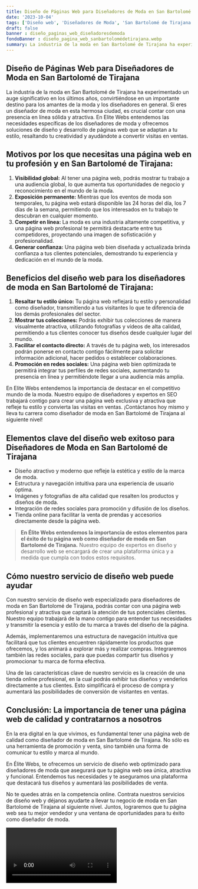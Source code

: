 ```yaml
---
title: Diseño de Páginas Web para Diseñadores de Moda en San Bartolomé de Tirajana
date: '2023-10-04'
tags: ['Diseño web', 'Diseñadores de Moda', 'San Bartolomé de Tirajana']
draft: false
banner : diseño_paginas_web_diseñadoresdemoda
fondoBanner : diseño_pagina_web_sanbartolomédetirajana.webp
summary: La industria de la moda en San Bartolomé de Tirajana ha experimentado un auge significativo en los últimos años, convirtiéndose en un importante destino para los amantes de la moda y los diseñadores en general. Si eres un diseñador de moda en esta hermosa ciudad, es crucial contar con una presencia en línea sólida y atractiva. En Elite Webs entendemos las necesidades específicas de los diseñadores de moda y ofrecemos soluciones de diseño y desarrollo de páginas web que se adaptan a tu estilo, resaltando tu creatividad y ayudándote a convertir visitas en ventas.
---
```


## Diseño de Páginas Web para Diseñadores de Moda en San Bartolomé de Tirajana

La industria de la moda en San Bartolomé de Tirajana ha experimentado un auge significativo en los últimos años, convirtiéndose en un importante destino para los amantes de la moda y los diseñadores en general. Si eres un diseñador de moda en esta hermosa ciudad, es crucial contar con una presencia en línea sólida y atractiva. En Elite Webs entendemos las necesidades específicas de los diseñadores de moda y ofrecemos soluciones de diseño y desarrollo de páginas web que se adaptan a tu estilo, resaltando tu creatividad y ayudándote a convertir visitas en ventas.

## Motivos por los que necesitas una página web en tu profesión y en San Bartolomé de Tirajana:
1. **Visibilidad global:** Al tener una página web, podrás mostrar tu trabajo a una audiencia global, lo que aumenta tus oportunidades de negocio y reconocimiento en el mundo de la moda.
2. **Exposición permanente:** Mientras que los eventos de moda son temporales, tu página web estará disponible las 24 horas del día, los 7 días de la semana, permitiendo que los interesados en tu trabajo te descubran en cualquier momento.
3. **Competir en línea:** La moda es una industria altamente competitiva, y una página web profesional te permitirá destacarte entre tus competidores, proyectando una imagen de sofisticación y profesionalidad.
4. **Generar confianza:** Una página web bien diseñada y actualizada brinda confianza a tus clientes potenciales, demostrando tu experiencia y dedicación en el mundo de la moda.

## Beneficios del diseño web para los diseñadores de moda en San Bartolomé de Tirajana:
1. **Resaltar tu estilo único:** Tu página web reflejará tu estilo y personalidad como diseñador, transmitiendo a tus visitantes lo que te diferencia de los demás profesionales del sector.
2. **Mostrar tus colecciones:** Podrás exhibir tus colecciones de manera visualmente atractiva, utilizando fotografías y vídeos de alta calidad, permitiendo a tus clientes conocer tus diseños desde cualquier lugar del mundo.
3. **Facilitar el contacto directo:** A través de tu página web, los interesados podrán ponerse en contacto contigo fácilmente para solicitar información adicional, hacer pedidos o establecer colaboraciones.
4. **Promoción en redes sociales:** Una página web bien optimizada te permitirá integrar tus perfiles de redes sociales, aumentando tu presencia en línea y permitiéndote llegar a una audiencia más amplia.

En Elite Webs entendemos la importancia de destacar en el competitivo mundo de la moda. Nuestro equipo de diseñadores y expertos en SEO trabajará contigo para crear una página web exclusiva y atractiva que refleje tu estilo y convierta las visitas en ventas. ¡Contáctanos hoy mismo y lleva tu carrera como diseñador de moda en San Bartolomé de Tirajana al siguiente nivel!

<GifSeo />

<Cta />

## Elementos clave del diseño web exitoso para Diseñadores de Moda en San Bartolomé de Tirajana
- Diseño atractivo y moderno que refleje la estética y estilo de la marca de moda.
- Estructura y navegación intuitiva para una experiencia de usuario óptima.
- Imágenes y fotografías de alta calidad que resalten los productos y diseños de moda.
- Integración de redes sociales para promoción y difusión de los diseños.
- Tienda online para facilitar la venta de prendas y accesorios directamente desde la página web.

> **En Élite Webs entendemos la importancia de estos elementos para el éxito de tu página web como diseñador de moda en San Bartolomé de Tirajana.** Nuestro equipo de expertos en diseño y desarrollo web se encargará de crear una plataforma única y a medida que cumpla con todos estos requisitos.

## Cómo nuestro servicio de diseño web puede ayudar
Con nuestro servicio de diseño web especializado para diseñadores de moda en San Bartolomé de Tirajana, podrás contar con una página web profesional y atractiva que captará la atención de tus potenciales clientes. Nuestro equipo trabajará de la mano contigo para entender tus necesidades y transmitir la esencia y estilo de tu marca a través del diseño de la página.

Además, implementaremos una estructura de navegación intuitiva que facilitará que tus clientes encuentren rápidamente los productos que ofrecemos, y los animará a explorar más y realizar compras. Integraremos también las redes sociales, para que puedas compartir tus diseños y promocionar tu marca de forma efectiva.

Una de las características clave de nuestro servicio es la creación de una tienda online profesional, en la cual podrás exhibir tus diseños y venderlos directamente a tus clientes. Esto simplificará el proceso de compra y aumentará las posibilidades de conversión de visitantes en ventas.

## Conclusión: La importancia de tener una página web de calidad y contratarnos a nosotros
En la era digital en la que vivimos, es fundamental tener una página web de calidad como diseñador de moda en San Bartolomé de Tirajana. No sólo es una herramienta de promoción y venta, sino también una forma de comunicar tu estilo y marca al mundo.

En Élite Webs, te ofrecemos un servicio de diseño web optimizado para diseñadores de moda que asegurará que tu página web sea única, atractiva y funcional. Entendemos tus necesidades y te aseguramos una plataforma que destacará tus diseños y aumentará las posibilidades de venta.

No te quedes atrás en la competencia online. Contrata nuestros servicios de diseño web y déjanos ayudarte a llevar tu negocio de moda en San Bartolomé de Tirajana al siguiente nivel. Juntos, lograremos que tu página web sea tu mejor vendedor y una ventana de oportunidades para tu éxito como diseñador de moda.

<Video />

<CtaBot job='Diseñadores de Moda' city='San Bartolomé de Tirajana'/>

<Gmaps query='San Bartolomé de Tirajana+españa+maps' />